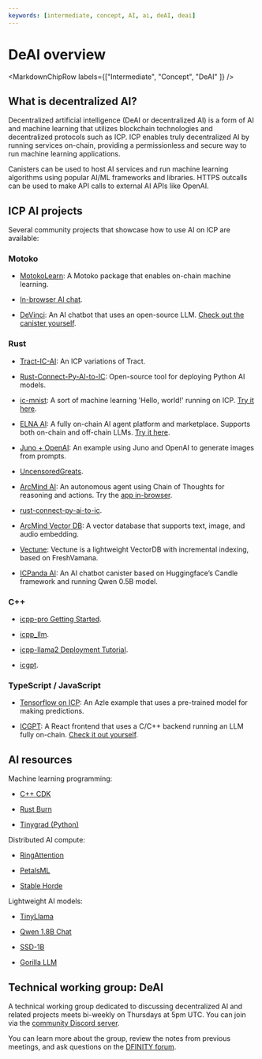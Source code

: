 ```yaml
---
keywords: [intermediate, concept, AI, ai, deAI, deai]
---
```



# DeAI overview

<MarkdownChipRow labels={["Intermediate", "Concept", "DeAI" ]} />

## What is decentralized AI?

Decentralized artificial intelligence (DeAI or decentralized AI) is a form of AI and machine learning that utilizes blockchain technologies and decentralized protocols such as ICP. ICP enables truly decentralized AI by running services on-chain, providing a permissionless and secure way to run machine learning applications. 

Canisters can be used to host AI services and run machine learning algorithms using popular AI/ML frameworks and libraries. HTTPS outcalls can be used to make API calls to external AI APIs like OpenAI.

## ICP AI projects

Several community projects that showcase how to use AI on ICP are available:


### Motoko

- [MotokoLearn](https://github.com/ildefons/motokolearn): A Motoko package that enables on-chain machine learning.

- [In-browser AI chat](https://github.com/patnorris/DecentralizedAIonIC).

- [DeVinci](https://github.com/patnorris/DecentralizedAIonIC): An AI chatbot that uses an open-source LLM. [Check out the canister yourself](https://x6occ-biaaa-aaaai-acqzq-cai.icp0.io/).

### Rust

- [Tract-IC-AI](https://github.com/jeshli/tract-ic-ai): An ICP variations of Tract.

- [Rust-Connect-Py-AI-to-IC](https://github.com/jeshli/rust-connect-py-ai-to-ic): Open-source tool for deploying Python AI models.

- [ic-mnist](https://github.com/smallstepman/ic-mnist): A sort of machine learning 'Hello, world!' running on ICP. [Try it here](https://jsi2g-jyaaa-aaaam-abnia-cai.icp0.io/).

- [ELNA AI](https://github.com/elna-ai): A fully on-chain AI agent platform and marketplace. Supports both on-chain and off-chain LLMs. [Try it here](https://dapp.elna.ai/).

- [Juno + OpenAI](https://github.com/peterpeterparker/juno-openai): An example using Juno and OpenAI to generate images from prompts.

- [UncensoredGreats](https://github.com/UncensoredGreats/core).

- [ArcMind AI](https://github.com/arcmindai/arcmindai): An autonomous agent using Chain of Thoughts for reasoning and actions. Try the [app in-browser](https://arcmindai.app).

- [rust-connect-py-ai-to-ic](https://github.com/jeshli/rust-connect-py-ai-to-ic).

- [ArcMind Vector DB](https://github.com/arcmindai/arcmindvector): A vector database that supports text, image, and audio embedding.

- [Vectune](https://github.com/ClankPan/Vectune): Vectune is a lightweight VectorDB with incremental indexing, based on FreshVamana.

- [ICPanda AI](https://github.com/ldclabs/ic-panda/tree/main/src/ic_panda_ai): An AI chatbot canister based on Huggingface’s Candle framework and running Qwen 0.5B model.

### C++

- [icpp-pro Getting Started](https://docs.icpp.world/getting-started.html).

- [icpp_llm](https://github.com/icppWorld/icpp_llm).

- [icpp-llama2 Deployment Tutorial](https://github.com/icppWorld/icpp_llm/blob/main/icpp_llama2/README.md).

- [icgpt](https://github.com/icppWorld/icgpt).

### TypeScript / JavaScript

- [Tensorflow on ICP](https://github.com/carlosarturoceron/decentAI): An Azle example that uses a pre-trained model for making predictions.

- [ICGPT](https://github.com/icppWorld/icgpt): A React frontend that uses a C/C++ backend running an LLM fully on-chain. [Check it out yourself](https://icgpt.icpp.world/).

## AI resources

Machine learning programming:

- [C++ CDK](https://docs.icpp.world/index.html)

- [Rust Burn](https://github.com/Tracel-AI/burn)

- [Tinygrad (Python)](https://github.com/tinygrad/tinygrad)

Distributed AI compute:

- [RingAttention](https://arxiv.org/abs/2310.01889)

- [PetalsML](https://github.com/bigscience-workshop/petals)

- [Stable Horde](https://stablehorde.net/)


Lightweight AI models:

- [TinyLlama](https://github.com/jzhang38/TinyLlama)

- [Qwen 1.8B Chat](https://huggingface.co/Qwen/Qwen-1_8B-Chat)

- [SSD-1B](https://huggingface.co/segmind/SSD-1B)

- [Gorilla LLM](https://gorilla.cs.berkeley.edu/)


## Technical working group: DeAI

A technical working group dedicated to discussing decentralized AI and related projects meets bi-weekly on Thursdays at 5pm UTC. You can join via the [community Discord server](https://discord.gg/jnjVVQaE2C).

You can learn more about the group, review the notes from previous meetings, and ask questions on the [DFINITY forum](https://forum.dfinity.org/t/technical-working-group-deai/24621).

